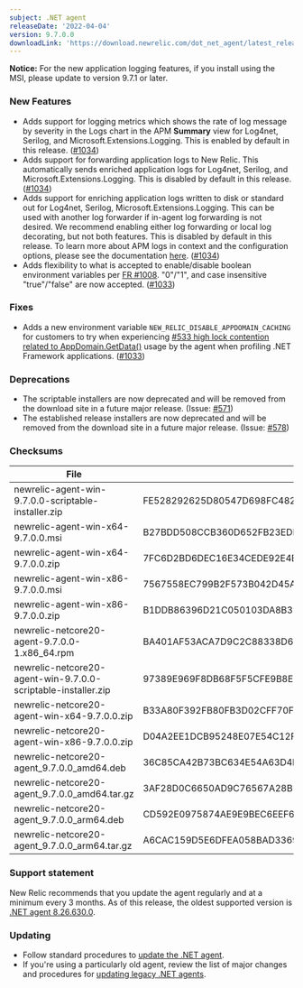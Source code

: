 ```yaml
---
subject: .NET agent
releaseDate: '2022-04-04'
version: 9.7.0.0
downloadLink: 'https://download.newrelic.com/dot_net_agent/latest_release'
---
```


**Notice:** For the new application logging features, if you install using the MSI, please update to version 9.7.1 or later.

### New Features
* Adds support for logging metrics which shows the rate of log message by severity in the Logs chart in the APM **Summary** view for Log4net, Serilog, and Microsoft.Extensions.Logging. This is enabled by default in this release. ([#1034](https://github.com/newrelic/newrelic-dotnet-agent/pull/1034))
* Adds support for forwarding application logs to New Relic. This automatically sends enriched application logs for Log4net, Serilog, and Microsoft.Extensions.Logging. This is disabled by default in this release. ([#1034](https://github.com/newrelic/newrelic-dotnet-agent/pull/1034))
* Adds support for enriching application logs written to disk or standard out for Log4net, Serilog, Microsoft.Extensions.Logging. This can be used with another log forwarder if in-agent log forwarding is not desired. We recommend enabling either log forwarding or local log decorating, but not both features. This is disabled by default in this release. To learn more about APM logs in context and the configuration options, please see the documentation [here](https://docs.newrelic.com/docs/logs/logs-context/net-configure-logs-context-all). ([#1034](https://github.com/newrelic/newrelic-dotnet-agent/pull/1034))
* Adds flexibility to what is accepted to enable/disable boolean environment variables per [FR #1008](https://github.com/newrelic/newrelic-dotnet-agent/issues/1008). "0"/"1", and case insensitive "true"/"false" are now accepted. ([#1033](https://github.com/newrelic/newrelic-dotnet-agent/pull/1033))

### Fixes
* Adds a new environment variable `NEW_RELIC_DISABLE_APPDOMAIN_CACHING` for customers to try when experiencing [#533 high lock contention related to AppDomain.GetData()](https://github.com/newrelic/newrelic-dotnet-agent/issues/533) usage by the agent when profiling .NET Framework applications. ([#1033](https://github.com/newrelic/newrelic-dotnet-agent/pull/1033))

### Deprecations
* The scriptable installers are now deprecated and will be removed from the download site in a future major release. (Issue: [#571](https://github.com/newrelic/newrelic-dotnet-agent/issues/571))
* The established release installers are now deprecated and will be removed from the download site in a future major release. (Issue: [#578](https://github.com/newrelic/newrelic-dotnet-agent/issues/578))

### Checksums
| File | SHA - 256  Hash |
| ---| ---|
| newrelic-agent-win-9.7.0.0-scriptable-installer.zip | FE528292625D80547D698FC482D1EC373CC407314449B7F89F732ED301103885 |
| newrelic-agent-win-x64-9.7.0.0.msi | B27BDD508CCB360D652FB23EDB5F8DFB755D96EEB74B7F4EE45D748F13A6B9A8 |
| newrelic-agent-win-x64-9.7.0.0.zip | 7FC6D2BD6DEC16E34CEDE92E4B54759BDC28EBFBF5AFCBB257F09F88D172CFAE |
| newrelic-agent-win-x86-9.7.0.0.msi | 7567558EC799B2F573B042D45AB7490DA59680686FF8CECA67CF7DB20FD8B4AC |
| newrelic-agent-win-x86-9.7.0.0.zip | B1DDB86396D21C050103DA8B3FE977245C2081A26702B5AD91FFCAFA50ECF17E |
| newrelic-netcore20-agent-9.7.0.0-1.x86_64.rpm | BA401AF53ACA7D9C2C88338D6B54BC1B6DF025C1A07D3F9FE88CF33D4922A031 |
| newrelic-netcore20-agent-win-9.7.0.0-scriptable-installer.zip | 97389E969F8DB68F5F5CFE9B8E299C8AC828530E2C3D2DDA4A0736D06C26F79A |
| newrelic-netcore20-agent-win-x64-9.7.0.0.zip | B33A80F392FB80FB3D02CFF70F1995A2BBC61956575235AADDF5F9B7A0BBF585 |
| newrelic-netcore20-agent-win-x86-9.7.0.0.zip | D04A2EE1DCB95248E07E54C12F8D5E7434EE871BAC63E68729FE7651670E5C3C |
| newrelic-netcore20-agent_9.7.0.0_amd64.deb | 36C85CA42B73BC634E54A63D4DCF422E158B5475E316953D15AB4EA579A20152 |
| newrelic-netcore20-agent_9.7.0.0_amd64.tar.gz | 3AF28D0C6650AD9C76567A28B766E5357AA097B2147C84EE248D98A53FBA2756 |
| newrelic-netcore20-agent_9.7.0.0_arm64.deb | CD592E0975874AE9E9BEC6EEF686045E47313B0021AD1BDA391F5D9B0F8E704F |
| newrelic-netcore20-agent_9.7.0.0_arm64.tar.gz | A6CAC159D5E6DFEA058BAD3369FA48B9F97789EE0BCE0BF7C90D875ABE01EB8E |

### Support statement

New Relic recommends that you update the agent regularly and at a minimum every 3 months. As of this release, the oldest supported version is [.NET agent 8.26.630.0](/docs/release-notes/agent-release-notes/net-release-notes/net-agent-8266300).

### Updating

* Follow standard procedures to [update the .NET agent](/docs/agents/net-agent/installation-configuration/update-net-agent).
* If you're using a particularly old agent, review the list of major changes and procedures for [updating legacy .NET agents](/docs/agents/net-agent/troubleshooting/upgrade-legacy-net-agents).
